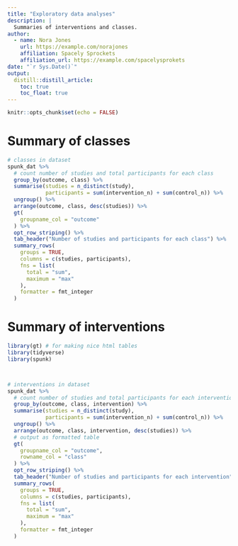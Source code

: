 ```yaml
---
title: "Exploratory data analyses"
description: |
  Summaries of interventions and classes.
author:
  - name: Nora Jones 
    url: https://example.com/norajones
    affiliation: Spacely Sprockets
    affiliation_url: https://example.com/spacelysprokets
date: "`r Sys.Date()`"
output: 
  distill::distill_article:
    toc: true
    toc_float: true
---
```


```r
knitr::opts_chunk$set(echo = FALSE)
```


# Summary of classes

```r

# classes in dataset
spunk_dat %>%
  # count number of studies and total participants for each class
  group_by(outcome, class) %>% 
  summarise(studies = n_distinct(study),
            participants = sum(intervention_n) + sum(control_n)) %>% 
  ungroup() %>% 
  arrange(outcome, class, desc(studies)) %>%
  gt(
    groupname_col = "outcome"
  ) %>% 
  opt_row_striping() %>% 
  tab_header("Number of studies and participants for each class") %>% 
  summary_rows(
    groups = TRUE,
    columns = c(studies, participants),
    fns = list(
      total = "sum",
      maximum = "max"
    ),
    formatter = fmt_integer
  )

```


# Summary of interventions 

```r
library(gt) # for making nice html tables
library(tidyverse)
library(spunk)



# interventions in dataset
spunk_dat %>%
  # count number of studies and total participants for each intervention
  group_by(outcome, class, intervention) %>% 
  summarise(studies = n_distinct(study),
            participants = sum(intervention_n) + sum(control_n)) %>%
  ungroup() %>% 
  arrange(outcome, class, intervention, desc(studies)) %>%
  # output as formatted table
  gt(
    groupname_col = "outcome",
    rowname_col = "class"
  ) %>% 
  opt_row_striping() %>% 
  tab_header("Number of studies and participants for each intervention") %>% 
  summary_rows(
    groups = TRUE,
    columns = c(studies, participants),
    fns = list(
      total = "sum",
      maximum = "max"
    ),
    formatter = fmt_integer
  )


```


